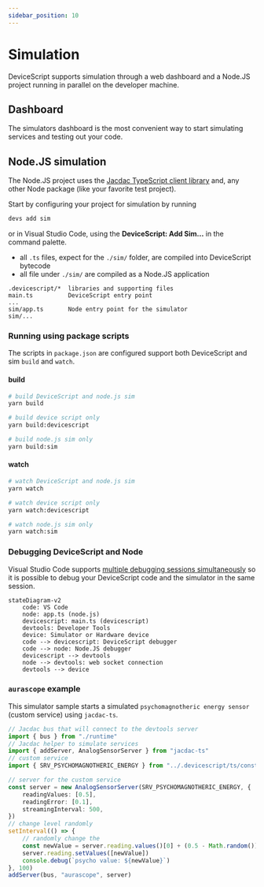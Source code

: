 ```yaml
---
sidebar_position: 10
---
```


# Simulation

DeviceScript supports simulation through a web dashboard and a Node.JS project running in parallel on the developer machine.

## Dashboard

The simulators dashboard is the most convenient way to start simulating services and testing out your code.

## Node.JS simulation

The Node.JS project uses the [Jacdac TypeScript client library](https://microsoft.github.io/jacdac-docs/clients/javascript/) and,
any other Node package (like your favorite test project).

Start by configuring your project for simulation by running

```bash
devs add sim
```

or in Visual Studio Code, using the **DeviceScript: Add Sim...** in the command palette.

-   all `.ts` files, expect for the `./sim/` folder, are compiled into DeviceScript bytecode
-   all file under `./sim/` are compiled as a Node.JS application

```
.devicescript/*  libraries and supporting files
main.ts          DeviceScript entry point
...
sim/app.ts       Node entry point for the simulator
sim/...
```

### Running using package scripts

The scripts in `package.json` are configured support both DeviceScript and sim `build` and `watch`.

#### build

```bash
# build DeviceScript and node.js sim
yarn build

# build device script only
yarn build:devicescript

# build node.js sim only
yarn build:sim
```

#### watch

```bash
# watch DeviceScript and node.js sim
yarn watch

# watch device script only
yarn watch:devicescript

# watch node.js sim only
yarn watch:sim
```

### Debugging DeviceScript and Node

Visual Studio Code supports [multiple debugging sessions simultaneously](https://code.visualstudio.com/docs/editor/debugging#_launch-configurations) so it is possible to debug your DeviceScript
code and the simulator in the same session.

```mermaid
stateDiagram-v2
    code: VS Code
    node: app.ts (node.js)
    devicescript: main.ts (devicescript)
    devtools: Developer Tools
    device: Simulator or Hardware device
    code --> devicescript: DeviceScript debugger
    code --> node: Node.JS debugger
    devicescript --> devtools
    node --> devtools: web socket connection
    devtools --> device
```

### `aurascope` example

This simulator sample starts a simulated `psychomagnotheric energy sensor` (custom service) using `jacdac-ts`.

```ts title="./sim/app.ts"
// Jacdac bus that will connect to the devtools server
import { bus } from "./runtime"
// Jacdac helper to simulate services
import { addServer, AnalogSensorServer } from "jacdac-ts"
// custom service
import { SRV_PSYCHOMAGNOTHERIC_ENERGY } from "../.devicescript/ts/constants"

// server for the custom service
const server = new AnalogSensorServer(SRV_PSYCHOMAGNOTHERIC_ENERGY, {
    readingValues: [0.5],
    readingError: [0.1],
    streamingInterval: 500,
})
// change level randomly
setInterval(() => {
    // randomly change the
    const newValue = server.reading.values()[0] + (0.5 - Math.random()) / 10
    server.reading.setValues([newValue])
    console.debug(`psycho value: ${newValue}`)
}, 100)
addServer(bus, "aurascope", server)
```
